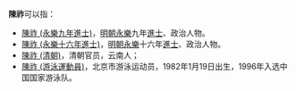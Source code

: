 '''陳祚'''可以指：
*[[陳祚_(永樂九年進士)|陳祚 (永樂九年進士)]]，[[明朝|明朝]][[永樂|永樂]]九年[[進士|進士]]、政治人物。
*[[陳祚_(永樂十六年進士)|陳祚 (永樂十六年進士)]]，[[明朝|明朝]][[永樂|永樂]]十六年[[進士|進士]]、政治人物。
*[[陳祚_(清朝)|陳祚 (清朝)]]，清朝官员，云南人；
*[[陳祚_(游泳運動員)|陳祚 (游泳運動員)]]，北京市游泳运动员，1982年1月19日出生，1996年入选中国国家游泳队。
{{disambig|Cat=二字陳姓人名消歧義}}